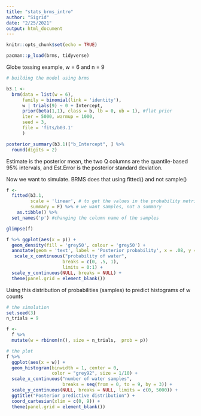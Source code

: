 ```yaml
---
title: "stats_brms_intro"
author: "Sigrid"
date: "2/25/2021"
output: html_document
---
```


```r
knitr::opts_chunk$set(echo = TRUE)
```

```r
pacman::p_load(brms, tidyverse)
```

Globe tossing example, w = 6 and n = 9

```r
# building the model using brms

b3.1 <- 
  brm(data = list(w = 6),
      family = binomial(link = 'identity'),
      w | trials(9) ~ 0 + Intercept,
      prior(beta(1,1), class = b, lb = 0, ub = 1), #flat prior
      iter = 5000, warmup = 1000,
      seed = 3, 
      file = 'fits/b03.1'
      )

```

```r
posterior_summary(b3.1)["b_Intercept", ] %>% 
  round(digits = 2)
```

Estimate is the posterior mean, the two Q columns are the quantile-based 95% intervals, and Est.Error is the posterior standard deviation.

Now we want to simulate. BRMS does that using fitted() and not sample()

```r
f <- 
  fitted(b3.1, 
         scale = 'linear', # to get the values in the probability metric
         summary = F) %>% # we want samples, not a summary 
    as.tibble() %>% 
  set_names('p') #changing the column name of the samples

glimpse(f)

```

```r
f %>% ggplot(aes(x = p)) +
  geom_density(fill = 'grey50', colour = 'grey50') + 
  annotate(geom = 'text', label = 'Posterior probability', x = .08, y = 2.5) + 
   scale_x_continuous("probability of water",
                     breaks = c(0, .5, 1),
                     limits = 0:1) +
  scale_y_continuous(NULL, breaks = NULL) +
  theme(panel.grid = element_blank())
```
Using this distribution of probabilities (samples) to predict histograms of w counts

```r
# the simulation
set.seed(3)
n_trials = 9

f <-
  f %>% 
  mutate(w = rbinom(n(), size = n_trials,  prob = p))

# the plot
f %>% 
  ggplot(aes(x = w)) +
  geom_histogram(binwidth = 1, center = 0,
                 color = "grey92", size = 1/10) +
  scale_x_continuous("number of water samples",
                     breaks = seq(from = 0, to = 9, by = 3)) +
  scale_y_continuous(NULL, breaks = NULL, limits = c(0, 5000)) +
  ggtitle("Posterior predictive distribution") +
  coord_cartesian(xlim = c(0, 9)) +
  theme(panel.grid = element_blank())
```

